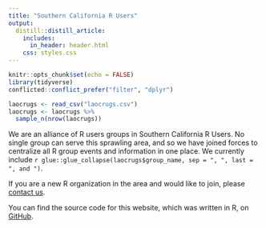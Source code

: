 ```yaml
---
title: "Southern California R Users"
output:
  distill::distill_article:
    includes:
      in_header: header.html
    css: styles.css
---
```


```r
knitr::opts_chunk$set(echo = FALSE)
library(tidyverse)
conflicted::conflict_prefer("filter", "dplyr")

laocrugs <- read_csv("laocrugs.csv")
laocrugs <- laocrugs %>% 
  sample_n(nrow(laocrugs))
```

We are an alliance of R users groups in Southern California R Users. No single group can serve this sprawling area, and so we have joined forces to centralize all R group events and information in one place. We currently include `r glue::glue_collapse(laocrugs$group_name, sep = ", ", last = ", and ")`.

If you are a new R organization in the area and would like to join, please [contact us](mailto:larusers@gmail.com).

You can find the source code for this website, which was written in R, on [GitHub](https://github.com/laRusers/laocrug).